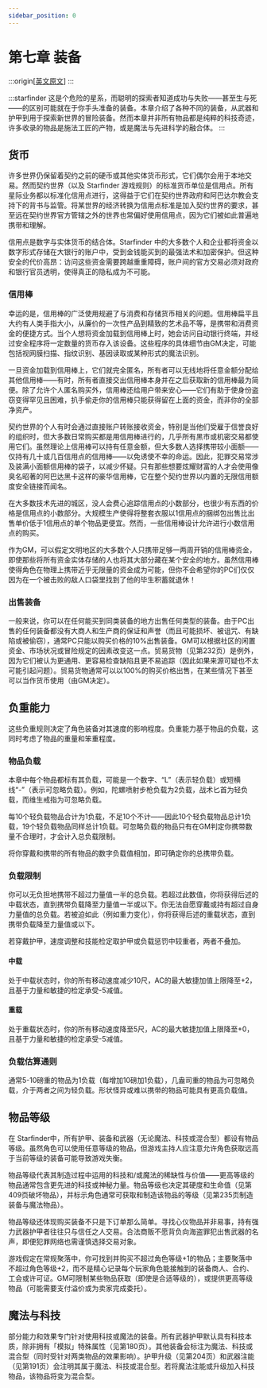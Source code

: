 ```yaml
---
sidebar_position: 0
---
```


# 第七章 装备

:::origin[[英文原文](https://www.aonsrd.com/Equipment.aspx)]
:::

:::starfinder
这是个危险的星系，而聪明的探索者知道成功与失败——甚至生与死——的区别可能就在于你手头准备的装备。本章介绍了各种不同的装备，从武器和护甲到用于探索新世界的冒险装备。然而本章并非所有物品都是纯粹的科技奇迹，许多收录的物品是施法工匠的产物，或是魔法与先进科学的融合体。
:::

## 货币

许多世界仍保留着契约之前的硬币或其他实体货币形式，它们偶尔会用于本地交易。然而契约世界（以及 Starfinder 游戏规则）的标准货币单位是信用点。所有星际业务都以标准化信用点进行，这得益于它们在契约世界政府和阿巴达尔教会支持下的背书与监管。将某世界的经济转换为信用点标准是加入契约世界的要求，甚至远在契约世界官方管辖之外的世界也常偏好使用信用点，因为它们被如此普遍地携带和理解。

信用点是数字与实体货币的结合体。Starfinder 中的大多数个人和企业都将资金以数字形式存储在大银行的账户中，受到金钱能买到的最强法术和加密保护。但这种安全的代价高昂：访问这些资金需要跨越重重障碍，账户间的官方交易必须对政府和银行官员透明，使得真正的隐私成为不可能。

### 信用棒

幸运的是，信用棒的广泛使用规避了与消费和存储货币相关的问题。信用棒扁平且大约有人类手指大小，从廉价的一次性产品到精致的艺术品不等，是携带和消费资金的便捷方式。当个人想将资金加载到信用棒上时，她会访问自动银行终端，并经过安全程序将一定数量的货币存入该设备。这些程序的具体细节由GM决定，可能包括视网膜扫描、指纹识别、基因读取或某种形式的魔法识别。

一旦资金加载到信用棒上，它们就完全匿名，所有者可以无线地将任意金额分配给其他信用棒——有时，所有者直接交出信用棒本身并在之后获取新的信用棒最为简便。除了允许个人匿名购买外，信用棒还给用户带来安心——它们有助于使身份盗窃变得罕见且困难，扒手偷走你的信用棒只能获得留在上面的资金，而非你的全部净资产。

契约世界的个人有时会通过直接账户转账接收资金，特别是当他们受雇于信誉良好的组织时，但大多数日常购买都是用信用棒进行的，几乎所有黑市或机密交易都使用它们。虽然理论上信用棒可以持有任意金额，但大多数人选择携带较小面额——仅持有几十或几百信用点的信用棒——以免诱使不幸的命运。因此，犯罪交易常涉及装满小面额信用棒的袋子，以减少怀疑。只有那些想要炫耀财富的人才会使用像臭名昭著的阿巴达黑卡这样的豪华信用棒，它在整个契约世界以内置的无限信用额度安全链接而闻名。

在大多数技术先进的城区，没人会费心追踪信用点的小数部分，也很少有东西的价格是信用点的小数部分。大规模生产使得将整套衣服以1信用点的捆绑包出售比出售单价低于1信用点的单个物品更便宜。然而，一些信用棒设计允许进行小数信用点的购买。

作为GM，可以假定文明地区的大多数个人只携带足够一两周开销的信用棒资金，即使那些将所有资金实体存储的人也将其大部分藏在某个安全的地方。虽然信用棒使得角色在物理上携带近乎无限量的资金成为可能，但你不会希望你的PC们仅仅因为在一个被击败的敌人口袋里找到了他的毕生积蓄就退休！

### 出售装备

一般来说，你可以在任何能买到同类装备的地方出售任何类型的装备。由于PC出售的任何装备都没有大商人和生产商的保证和声誉（而且可能损坏、被诅咒、有缺陷或被偷窃），通常PC只能以购买价格的10%出售装备。GM可以根据社区的闲置资金、市场状况或冒险规定的因素改变这一点。贸易货物（见第232页）是例外，因为它们被认为更通用、更容易检查缺陷且更不易追踪（因此如果来源可疑也不太可能引起问题）。贸易货物通常可以以100%的购买价格出售，在某些情况下甚至可以当作货币使用（由GM决定）。

## 负重能力

这些负重规则决定了角色装备对其速度的影响程度。负重能力基于物品的负载，这同时考虑了物品的重量和笨重程度。

### 物品负载

本章中每个物品都标有其负载，可能是一个数字、“L”（表示轻负载）或短横线“-”（表示可忽略负载）。例如，陀螺喷射步枪负载为2负载，战术匕首为轻负载，而维生戒指为可忽略负载。

每10个轻负载物品合计为1负载，不足10个不计——因此10个轻负载物品总计1负载，19个轻负载物品同样总计1负载。可忽略负载的物品只有在GM判定你携带数量不合理时，才会计入总负载限制。

将你穿戴和携带的所有物品的数字负载值相加，即可确定你的总携带负载。

### 负载限制

你可以无负担地携带不超过力量值一半的总负载。若超过此数值，你将获得后述的中载状态，直到携带负载降至力量值一半或以下。你无法自愿穿戴或持有超过自身力量值的总负载。若被迫如此（例如重力变化），你将获得后述的重载状态，直到携带负载降至力量值或以下。

若穿戴护甲，速度调整和技能检定取护甲或负载惩罚中较重者，两者不叠加。

#### 中载

处于中载状态时，你的所有移动速度减少10尺，AC的最大敏捷加值上限降至+2，且基于力量和敏捷的检定承受-5减值。

#### 重载

处于重载状态时，你的所有移动速度降至5尺，AC的最大敏捷加值上限降至+0，且基于力量和敏捷的检定承受-5减值。

### 负载估算通则

通常5-10磅重的物品为1负载（每增加10磅加1负载），几盎司重的物品为可忽略负载，介于两者之间为轻负载。形状怪异或难以携带的物品可能具有更高负载值。

## 物品等级

在 Starfinder中，所有护甲、装备和武器（无论魔法、科技或混合型）都设有物品等级。虽然角色可以使用任意等级的物品，但游戏主持人应注意允许角色获取远高于当前等级的装备可能导致游戏失衡。

物品等级代表其制造过程中运用的科技和/或魔法的稀缺性与价值——更高等级的物品通常包含更先进的科技或神秘力量。物品等级也决定其硬度和生命值（见第409页破坏物品），并标示角色通常可获取和制造该物品的等级（见第235页制造装备与魔法物品）。

物品等级还体现购买装备不只是下订单那么简单。寻找心仪物品并非易事，持有强力武器护甲者往往只与信任之人交易。合法商贩不愿背负向海盗罪犯出售武器的名声，即便犯罪网络也需谨慎选择交易对象。

游戏假定在常规聚落中，你可找到并购买不超过角色等级+1的物品；主要聚落中不超过角色等级+2，而不是精心记录每个玩家角色能接触到的装备商人、合约、工会或许可证。GM可限制某些物品获取（即使是合适等级的），或提供更高等级物品（可能需要支付溢价或为卖家完成委托）。

## 魔法与科技

部分能力和效果专门针对使用科技或魔法的装备。所有武器护甲默认具有科技本质，除非拥有「模拟」特殊属性（见第180页）。其他装备会标注为魔法、科技或混合型（同时受针对两类物品的效果影响）。护甲升级（见第204页）和武器注能（见第191页）会注明其属于魔法、科技或混合型。若将魔法注能或升级加入科技物品，该物品将变为混合型。